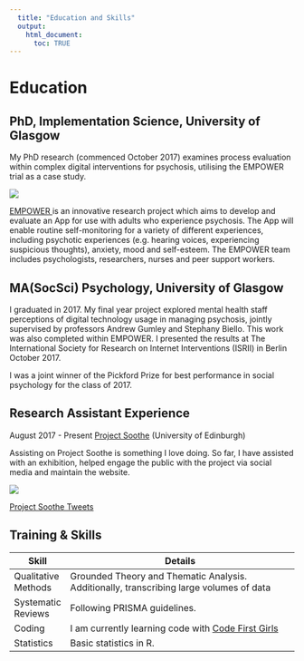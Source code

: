 ```yaml
---
  title: "Education and Skills"
  output:
    html_document:
      toc: TRUE
---
```


<div id="bum">

# Education

## PhD, Implementation Science, University of Glasgow

My PhD research (commenced October 2017) examines process evaluation within complex digital interventions for psychosis, utilising the EMPOWER trial as a case study.

<img id="empower" img src="images/empower_logo.png">

<a href="https://empowerstudy.net/"> EMPOWER </a> is an innovative research project which aims to develop and evaluate an App for use with adults who experience psychosis. The App will enable routine self-monitoring for a variety of different experiences, including psychotic experiences (e.g. hearing voices, experiencing suspicious thoughts), anxiety, mood and self-esteem. The EMPOWER team includes psychologists, researchers, nurses and peer support workers.

## MA(SocSci) Psychology, University of Glasgow


I graduated in 2017. My final year project explored mental health staff perceptions of digital technology usage in managing psychosis, jointly supervised by professors Andrew Gumley and Stephany Biello. This work was also completed within EMPOWER. I presented the results at The International Society for Research on Internet Interventions (ISRII) in Berlin October 2017.

I was a joint winner of the Pickford Prize for best performance in social psychology for the class of 2017.

## Research Assistant Experience 

August 2017 - Present [Project Soothe](http://www.projectsoothe.com/) (University of Edinburgh)

<p>Assisting on Project Soothe is something I love doing. So far, I have assisted with an exhibition, helped engage the public with the project via social media and maintain the website.</p>

<div id="container">
<div id="photo">
<img id="one" src="images/steph_soothe.jpg"/>
</div>

<div id="twitter"> <a class="twitter-timeline" 
href="https://twitter.com/ProjectSoothe" 
data-chrome="nofooter"
data-link-color="#820bbb"
data-width="600"
data-height="400"
data-border-color="#ffffff">
Project Soothe Tweets
</a> 
<script async src="https://platform.twitter.com/widgets.js" charset="utf-8"></script>
</div>
</div>

## Training & Skills


| Skill               | Details                                                                                                           |
|---------------------|-------------------------------------------------------------------------------------------------------------------|
| Qualitative Methods | Grounded Theory and Thematic Analysis. Additionally, transcribing large volumes of data |
| Systematic Reviews  | Following PRISMA guidelines.                                                                                      |
| Coding              | I am currently learning code with [Code First Girls](http://www.codefirstgirls.co.uk)                             |
| Statistics          | Basic statistics in R.                                                                                            |

</div>